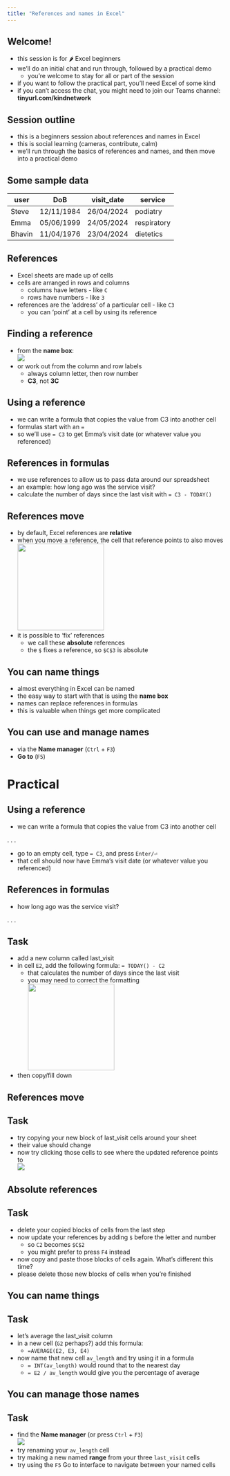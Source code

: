 ---
title: "References and names in Excel"
---

## Welcome!

+ this session is for 🌶 Excel beginners
+ we'll do an initial chat and run through, followed by a practical demo
    + you're welcome to stay for all or part of the session
+ if you want to follow the practical part, you'll need Excel of some kind
+ if you can't access the chat, you might need to join our Teams channel: **tinyurl.com/kindnetwork**

## Session outline

-   this is a beginners session about references and names in Excel
-   this is social learning (cameras, contribute, calm)
- we'll run through the basics of references and names, and then move into a practical demo

## Some sample data

| user   | DoB        | visit_date | service     |
|--------|------------|------------|-------------|
| Steve  | 12/11/1984 | 26/04/2024 | podiatry    |
| Emma   | 05/06/1999 | 24/05/2024 | respiratory |
| Bhavin | 11/04/1976 | 23/04/2024 | dietetics   |

## References

-   Excel sheets are made up of cells
-   cells are arranged in rows and columns
    -   columns have letters - like `C`
    -   rows have numbers - like `3`
-   references are the 'address' of a particular cell - like `C3`
    -   you can 'point' at a cell by using its reference

## Finding a reference

-   from the **name box**: </br> ![](images/clipboard-1746127255.png)
-   or work out from the column and row labels
    - always column letter, then row number
    - **C3**, not **3C**

## Using a reference

- we can write a formula that copies the value from C3 into another cell
- formulas start with an `=`
- so we'll use `= C3` to get Emma's visit date (or whatever value you referenced)

## References in formulas

-   we use references to allow us to pass data around our spreadsheet
-   an example: how long ago was the service visit?
-  calculate the number of days since the last visit with `= C3 - TODAY()`

## References move
- by default, Excel references are **relative**
- when you move a reference, the cell that reference points to also moves </br> ![](images/clipboard-754991469.png){width="200"}
- it is possible to 'fix' references
    - we call these **absolute** references
    - the `$` fixes a reference, so `$C$3` is absolute
    
## You can name things
- almost everything in Excel can be named
- the easy way to start with that is using the **name box**
- names can replace references in formulas
- this is valuable when things get more complicated

## You can use and manage names
- via the **Name manager** (`Ctrl` + `F3`)
- **Go to** (`F5`)

# Practical

## Using a reference

-   we can write a formula that copies the value from C3 into another cell

. . .

::: {.callout-tip appearance="default" icon="true"}

-   go to an empty cell, type `= C3`, and press `Enter/⏎`
- that cell should now have Emma's visit date (or whatever value you referenced)
:::


## References in formulas

-   how long ago was the service visit?

. . .

::: {.callout-tip appearance="default" icon="true"}
## Task

-   add a new column called last_visit
-   in cell `E2`, add the following formula: `= TODAY() - C2`
    -   that calculates the number of days since the last visit
    -   you may need to correct the formatting </br> ![](images/clipboard-2200716982.png){height="200"}
- then copy/fill down

:::

## References move

::: {.callout-tip appearance="default" icon="true"}
## Task
+ try copying your new block of last_visit cells around your sheet
+ their value should change
+ now try clicking those cells to see where the updated reference points to </br> ![](images/clipboard-754991469.png)
:::

## Absolute references
::: {.callout-tip appearance="default" icon="true"}
## Task
+ delete your copied blocks of cells from the last step
+ now update your references by adding `$` before the letter and number
    + so `C2` becomes `$C$2`
    + you might prefer to press `F4` instead
+ now copy and paste those blocks of cells again. What's different this time?
+ please delete those new blocks of cells when you're finished

:::

## You can name things
::: {.callout-tip appearance="default" icon="true"}

## Task
+ let's average the last_visit column
+ in a new cell (`G2` perhaps?) add this formula:
    + `=AVERAGE(E2, E3, E4)`
+ now name that new cell `av_length` and try using it in a formula
  + `= INT(av_length)` would round that to the nearest day
  + `= E2 / av_length` would give you the percentage of average

:::

## You can manage those names
::: {.callout-tip appearance="default" icon="true"}
## Task
+ find the **Name manager** (or press `Ctrl` + `F3`) </br> ![](images/clipboard-3382288451.png)
+ try renaming your `av_length` cell
+ try making a new named **range** from your three `last_visit` cells
+ try using the `F5` Go to interface to navigate between your named cells
:::